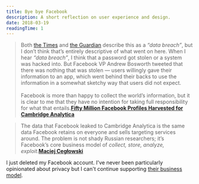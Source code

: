```yaml
---
title: Bye bye Facebook
description: A short reflection on user experience and design.
date: 2018-03-19
readingTime: 1
---
```


>Both <a href="https://www.nytimes.com/2018/03/17/us/politics/cambridge-analytica-trump-campaign.html">the Times</a> and <a href="https://www.theguardian.com/news/2018/mar/17/cambridge-analytica-facebook-influence-us-election">the Guardian</a> describe this as a _“data breach”_, but I don’t think that’s entirely descriptive of what went on here. When I hear _“data breach”_, I think that a password got stolen or a system was hacked into. But Facebook VP Andrew Bosworth tweeted that there was nothing that was stolen — users willingly gave their information to an app, which went behind their backs to use the information in a somewhat sketchy way that users did not expect.<br /><br />Facebook is more than happy to collect the world’s information, but it is clear to me that they have no intention for taking full responsibility for what that entails.**<a href="https://pxlnv.com/linklog/cambridge-analytica-facebook/">Fifty Million Facebook Profiles Harvested for Cambridge Analytica</a>**

>The data that Facebook leaked to Cambridge Analytica is the same data Facebook retains on everyone and sells targeting services around. The problem is not shady Russian researchers; it’s Facebook’s core business model of _collect, store, analyze, exploit_.**<a href="https://twitter.com/Pinboard/status/975013825010458624">Maciej Cegłowski</a>**

I just deleted my Facebook account. I've never been particularly opinionated about privacy but I can't continue supporting <a href="/omfacebook">their business model</a>.